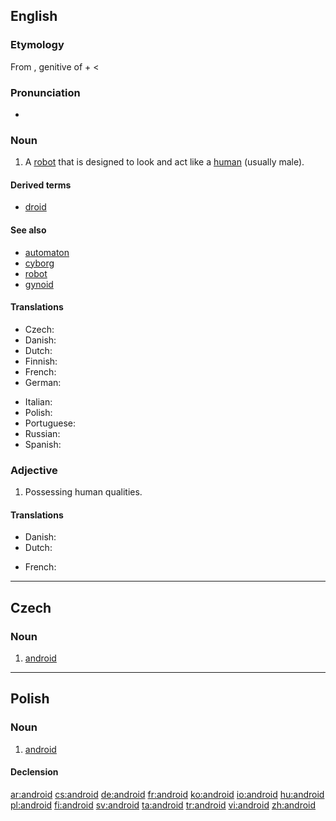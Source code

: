 {{also|Android}}
==English==
{{wikipedia}}

===Etymology===
From {{etyl|grc}} {{term|sc=polytonic|ἀνδρός|tr=andros}}, genitive of {{term|ἀνήρ|sc=polytonic|tr=anēr||man}} + {{term|-eides||of the species; alike}} < {{term|eidos||species}}

===Pronunciation===
* {{audio|en-us-android.ogg|Audio (US)}}

===Noun===
{{en-noun}}

# A [[robot]] that is designed to look and act like a [[human]] (usually male).

====Derived terms====
* [[droid]]

====See also====
* [[automaton]]
* [[cyborg]]
* [[robot]]
* [[gynoid]]

====Translations====
{{trans-top|robot with human form}}
* Czech: {{t-|cs|android|m}}
* Danish: {{t+|da|androide|c}}
* Dutch: {{t-|nl|androïde|m}}
* Finnish: {{t+|fi|androidi}}
* French: {{t+|fr|androïde|m}}
* German: {{t+|de|Android|m}}
{{trans-mid}}
* Italian: {{t-|it|androide|m}}
* Polish: {{t+|pl|android|m}}
* Portuguese: {{t+|pt|andróide|m}}
* Russian: {{t|ru|андроид|m|sc=Cyrl|tr=andróid}}
* Spanish: {{t-|es|androide|m}}
{{trans-bottom}}

===Adjective===
{{en-adj}}

# Possessing human qualities.

====Translations====
{{trans-top|possessing human qualities}}
* Danish: {{t-|da|android}}
* Dutch: {{t-|nl|androïde|m}}
{{trans-mid}}
* French: {{t+|fr|androïde|m}}
{{trans-bottom}}

----

==Czech==

===Noun===
{{cs-noun|g=m}}

# [[#English|android]]

----

==Polish==

===Noun===
{{infl|pl|noun|g=m}}

# [[#English|android]]

====Declension====
{{pl-decl-noun
|android|androidy
|androida|androidów
|androidowi|androidom
|androida|androidy
|androidem|androidami
|androidzie|androidach
|androidzie|androidy
}}

[[ar:android]]
[[cs:android]]
[[de:android]]
[[fr:android]]
[[ko:android]]
[[io:android]]
[[hu:android]]
[[pl:android]]
[[fi:android]]
[[sv:android]]
[[ta:android]]
[[tr:android]]
[[vi:android]]
[[zh:android]]